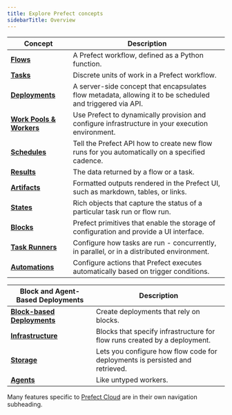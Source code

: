```yaml
---
title: Explore Prefect concepts
sidebarTitle: Overview
---
```




| Concept                                            | Description                                                                                                                 |
| -------------------------------------------------- | --------------------------------------------------------------------------------------------------------------------------- |
| __[Flows](/2.18.3/concepts/flows)__                       | A Prefect workflow, defined as a Python function.             |
| __[Tasks](/2.18.3/concepts/tasks)__                       | Discrete units of work in a Prefect workflow.                |
| __[Deployments](/2.18.3/concepts/deployments)__           | A server-side concept that encapsulates flow metadata, allowing it to be scheduled and triggered via API. |
| __[Work Pools & Workers](/2.18.3/concepts/work-pools)__   | Use Prefect to dynamically provision and configure infrastructure in your execution environment.    |
| __[Schedules](/2.18.3/concepts/schedules)__               | Tell the Prefect API how to create new flow runs for you automatically on a specified cadence.     |
| __[Results](/2.18.3/concepts/results)__                   | The data returned by a flow or a task.                                 |
| __[Artifacts](/2.18.3/concepts/artifacts)__               | Formatted outputs rendered in the Prefect UI, such as markdown, tables, or links.  
| __[States](/2.18.3/concepts/states)__                     | Rich objects that capture the status of a particular task run or flow run.                                                                            |
| __[Blocks](/2.18.3/concepts/blocks)__                     | Prefect primitives that enable the storage of configuration and provide a UI interface.          |
| __[Task Runners](/2.18.3/concepts/task-runners)__         | Configure how tasks are run - concurrently, in parallel, or in a distributed environment. |
| __[Automations](/2.18.3/concepts/automations)__           | Configure actions that Prefect executes automatically based on trigger conditions.         |

|  Block and Agent-Based Deployments                 | Description   |
| -------------------------------------------------- | --------------------------------------------------------------------------------------------------------------------------- |
| __[Block-based Deployments](/2.18.3/concepts/deployments-block-based)__    | Create deployments that rely on blocks.   |
| __[Infrastructure](/2.18.3/concepts/infrastructure)__           | Blocks that specify infrastructure for flow runs created by a deployment.   |
| __[Storage](/2.18.3/concepts/storage)__                         | Lets you configure how flow code for deployments is persisted and retrieved.     |
| __[Agents](/2.18.3/concepts/agents)__                           | Like untyped workers. |

Many features specific to [Prefect Cloud](/2.18.3/cloud/) are in their own navigation subheading.
